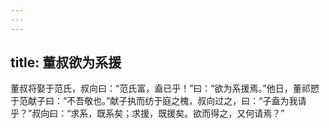 ```yaml
---
---
---
```

title: 董叔欲为系援
---


董叔将娶于范氏，叔向曰：“范氏富，盍已乎！”曰：“欲为系援焉。”他日，董祁愬于范献子曰：“不吾敬也。”献子执而纺于庭之槐，叔向过之，曰：“子盍为我请乎？”叔向曰：“求系，既系矣；求援，既援矣。欲而得之，又何请焉？”

